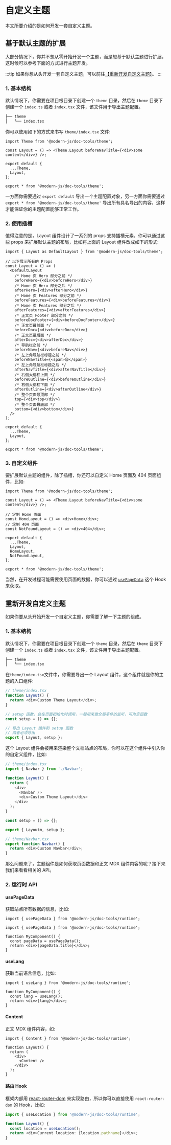 # 自定义主题

本文所要介绍的是如何开发一套自定义主题。

## 基于默认主题的扩展

大部分情况下，你并不想从零开始开发一个主题，而是想基于默认主题进行扩展，这时候可以参考下面的方式进行主题开发。

:::tip
如果你想从头开发一套自定义主题，可以前往[【重新开发自定义主题】](/guide/advanced/custom-theme#重新开发自定义主题)。
:::

### 1. 基本结构

默认情况下，你需要在项目根目录下创建一个 `theme` 目录，然后在 `theme` 目录下创建一个 `index.ts` 或者 `index.tsx` 文件，该文件用于导出主题配置。

```bash
├── theme
│   └── index.tsx
```

你可以使用如下的方式来书写 `theme/index.tsx` 文件:

```tsx title="theme/index.tsx"
import Theme from '@modern-js/doc-tools/theme';

const Layout = () => <Theme.Layout beforeNavTitle={<div>some content</div>} />;

export default {
  ...Theme,
  Layout,
};

export * from '@modern-js/doc-tools/theme';
```

一方面你需要通过 `export default` 导出一个主题配置对象，另一方面你需要通过 `export * from '@modern-js/doc-tools/theme'` 导出所有具名导出的内容，这样才能保证你的主题配置能够正常工作。

### 2. 使用插槽

值得注意的是，Layout 组件设计了一系列的 props 支持插槽元素，你可以通过这些 props 来扩展默认主题的布局，比如将上面的 Layout 组件改成如下的形式:

```tsx
import { Layout as DefaultLayout } from '@modern-js/doc-tools/theme';

// 以下展示所有的 Props
const Layout = () => (
  <DefaultLayout
    /* Home 页 Hero 部分之前 */
    beforeHero={<div>beforeHero</div>}
    /* Home 页 Hero 部分之后 */
    afterHero={<div>afterHero</div>}
    /* Home 页 Features 部分之前 */
    beforeFeatures={<div>beforeFeatures</div>}
    /* Home 页 Features 部分之后 */
    afterFeatures={<div>afterFeatures</div>}
    /* 正文页 Footer 部分之前 */
    beforeDocFooter={<div>beforeDocFooter</div>}
    /* 正文页最前面 */
    beforeDoc={<div>beforeDoc</div>}
    /* 正文页最后面 */
    afterDoc={<div>afterDoc</div>}
    /* 导航栏之前 */
    beforeNav={<div>beforeNav</div>}
    /* 左上角导航栏标题之前 */
    beforeNavTitle={<span>😄</span>}
    /* 左上角导航栏标题之后 */
    afterNavTitle={<div>afterNavTitle</div>}
    /* 右侧大纲栏上面 */
    beforeOutline={<div>beforeOutline</div>}
    /* 右侧大纲栏下面 */
    afterOutline={<div>afterOutline</div>}
    /* 整个页面最顶部 */
    top={<div>top</div>}
    /* 整个页面最底部 */
    bottom={<div>bottom</div>}
  />
);

export default {
  ...Theme,
  Layout,
};

export * from '@modern-js/doc-tools/theme';
```

### 3. 自定义组件

要扩展默认主题的组件，除了插槽，你还可以自定义 Home 页面及 404 页面组件，比如:

```tsx title="theme/index.tsx"
import Theme from '@modern-js/doc-tools/theme';

const Layout = () => <Theme.Layout beforeNavTitle={<div>some content</div>} />;

// 定制 Home 页面
const HomeLayout = () => <div>Home</div>;
// 定制 404 页面
const NotFoundLayout = () => <div>404</div>;

export default {
  ...Theme,
  Layout,
  HomeLayout,
  NotFoundLayout,
};

export * from '@modern-js/doc-tools/theme';
```

当然，在开发过程可能需要使用页面的数据，你可以通过 [`usePageData`](/api/api-runtime#usepagedata) 这个 Hook 来获取。

## 重新开发自定义主题

如果你要从头开始开发一个自定义主题，你需要了解一下主题的组成。

### 1. 基本结构

默认情况下，你需要在项目根目录下创建一个 `theme` 目录，然后在 `theme` 目录下创建一个 `index.ts` 或者 `index.tsx` 文件，该文件用于导出主题配置。

```bash
├── theme
│   └── index.tsx
```

在`theme/index.tsx`文件中，你需要导出一个 Layout 组件，这个组件就是你的主题的入口组件:

```ts
// theme/index.tsx
function Layout() {
  return <div>Custom Theme Layout</div>;
}

// setup 函数，会在页面初始化时调用，一般用来做全局事件的监听，可为空函数
const setup = () => {};

// 导出 Layout 组件和 setup 函数
// 两者必须导出
export { Layout, setup };
```

这个 Layout 组件会被用来渲染整个文档站点的布局，你可以在这个组件中引入你的自定义组件，比如:

```ts
// theme/index.tsx
import { Navbar } from './Navbar';

function Layout() {
  return (
    <div>
      <Navbar />
      <div>Custom Theme Layout</div>
    </div>
  );
}

const setup = () => {};

export { Layoutm, setup };

// theme/Navbar.tsx
export function Navbar() {
  return <div>Custom Navbar</div>;
}
```

那么问题来了，主题组件是如何获取页面数据和正文 MDX 组件内容的呢？接下来我们来看看相关的 API。

### 2. 运行时 API

#### usePageData

获取站点所有数据的信息，比如:

```tsx
import { usePageData } from '@modern-js/doc-tools/runtime';

import { usePageData } from '@modern-js/doc-tools/runtime';

function MyComponent() {
  const pageData = usePageData();
  return <div>{pageData.title}</div>;
}
```

#### useLang

获取当前语言信息，比如:

```tsx
import { useLang } from '@modern-js/doc-tools/runtime';

function MyComponent() {
  const lang = useLang();
  return <div>{lang}</div>;
}
```

#### Content

正文 MDX 组件内容，如:

```tsx
import { Content } from '@modern-js/doc-tools/runtime';

function Layout() {
  return (
    <div>
      <Content />
    </div>
  );
}
```

#### 路由 Hook

框架内部用 [react-router-dom](https://reactrouter.com/) 来实现路由，所以你可以直接使用 `react-router-dom` 的 Hook，比如:

```ts
import { useLocation } from '@modern-js/doc-tools/runtime';

function Layout() {
  const location = useLocation();
  return <div>Current location: {location.pathname}</div>;
}
```
